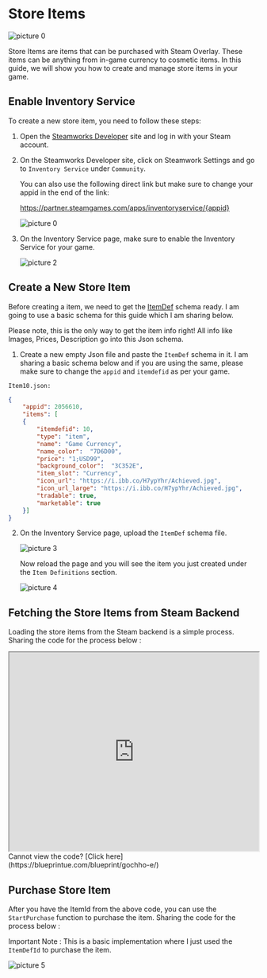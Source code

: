 # Store Items

![picture 0](../../../images/632cdc2638c4401564d24221b32ee4f2897fb953925db76cefd358f53ad71857.png)  

Store Items are items that can be purchased with Steam Overlay. These items can be anything from in-game currency to cosmetic items. In this guide, we will show you how to create and manage store items in your game.

## Enable Inventory Service

To create a new store item, you need to follow these steps:

1. Open the [Steamworks Developer](https://partner.steamgames.com/apps) site and log in with your Steam account.

2. On the Steamworks Developer site, click on Steamwork Settings and go to `Inventory Service` under `Community`.

    You can also use the following direct link but make sure to change your appid in the end of the link:
    
    https://partner.steamgames.com/apps/inventoryservice/{appid}
    
    ![picture 0](../../../images/64545f6116daf105ac88bc9bfb0d67b45965933cd1b2093eb30c58f53ba16e63.png) 


3. On the Inventory Service page, make sure to enable the Inventory Service for your game.

    ![picture 2](../../../images/6ac05f052f771b40ecee31f839c725ac9e6b00eb34011d47750b70b1f4759fae.png)


## Create a New Store Item

Before creating a item, we need to get the [ItemDef](https://partner.steamgames.com/doc/features/inventory/schema) schema ready. I am going to use a basic schema for this guide which I am sharing below. 

Please note, this is the only way to get the item info right! All info like Images, Prices, Description go into this Json schema.

1. Create a new empty Json file and paste the `ItemDef` schema in it. I am sharing a basic schema below and if you are using the same, please make sure to change the `appid` and `itemdefid` as per your game.

`Item10.json:`

```json     
{
	"appid": 2056610,
	"items": [
	{
		"itemdefid": 10,
		"type": "item",
		"name": "Game Currency",
		"name_color":  "7D6D00",
		"price": "1;USD99",
		"background_color":  "3C352E",
		"item_slot": "Currency",
		"icon_url": "https://i.ibb.co/H7ypYhr/Achieved.jpg",
		"icon_url_large": "https://i.ibb.co/H7ypYhr/Achieved.jpg",
		"tradable": true,
		"marketable": true
	}]
}
```

2. On the Inventory Service page, upload the `ItemDef` schema file.

    ![picture 3](../../../images/a19cd1bb5ef8ac3557d48a2bb7104cdcd7a25f9bade2578c5e3c9888ba4a6b13.png)

    
    Now reload the page and you will see the item you just created under the `Item Definitions` section.

    ![picture 4](../../../images/bf34050b0974d290f575985cf57791c244b1cadc7e0b302edbafcc12ca94de0c.png)  


## Fetching the Store Items from Steam Backend

Loading the store items from the Steam backend is a simple process. Sharing the code for the process below :

<iframe src="https://blueprintue.com/render/0m0dm7xp/" scrolling="no" allowfullscreen width="100%" height="400px"></iframe>
Cannot view the code? [Click here](https://blueprintue.com/blueprint/gochho-e/)

## Purchase Store Item

After you have the ItemId from the above code, you can use the `StartPurchase` function to purchase the item. Sharing the code for the process below :

Important Note : This is a basic implementation where I just used the `ItemDefId` to purchase the item.

![picture 5](../../../images/b1af2dbd7e376e73d3b1367b5dfa4a2539c7d127ee7c35dfb06398387a5e5c27.png)  
